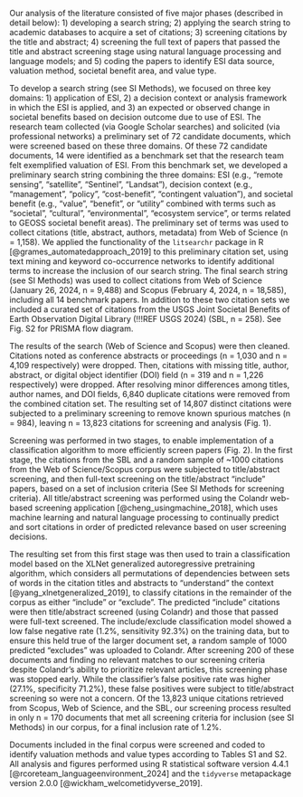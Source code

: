 Our analysis of the literature consisted of five major phases (described in detail below): 1) developing a search string; 2) applying the search string to academic databases to acquire a set of citations; 3) screening citations by the title and abstract; 4) screening the full text of papers that passed the title and abstract screening stage using natural language processing and language models; and 5) coding the papers to identify ESI data source, valuation method, societal benefit area, and value type.

To develop a search string (see SI Methods), we focused on three key domains: 1) application of ESI, 2) a decision context or analysis framework in which the ESI is applied, and 3) an expected or observed change in societal benefits based on decision outcome due to use of ESI. The research team collected (via Google Scholar searches) and solicited (via professional networks) a preliminary set of 72 candidate documents, which were screened based on these three domains. Of these 72 candidate documents, 14 were identified as a benchmark set that the research team felt exemplified valuation of ESI. From this benchmark set, we developed a preliminary search string combining the three domains: ESI (e.g., "remote sensing", "satellite", "Sentinel", "Landsat"), decision context (e.g., "management", "policy", "cost-benefit", "contingent valuation"), and societal benefit (e.g., "value", "benefit", or "utility" combined with terms such as "societal", "cultural", "environmental", "ecosystem service", or terms related to GEOSS societal benefit areas). The preliminary set of terms was used to collect citations (title, abstract, authors, metadata) from Web of Science (n = 1,158). We applied the functionality of the `litsearchr` package in R [@grames_automatedapproach_2019] to this preliminary citation set, using text mining and keyword co-occurrence networks to identify additional terms to increase the inclusion of our search string. The final search string (see SI Methods) was used to collect citations from Web of Science (January 26, 2024, n = 9,488) and Scopus (February 4, 2024, n = 18,585), including all 14 benchmark papers. In addition to these two citation sets we included a curated set of citations from the USGS Joint Societal Benefits of Earth Observation Digital Library (!!!REF USGS 2024) (SBL, n = 258). See Fig. S2 for PRISMA flow diagram.

The results of the search (Web of Science and Scopus) were then cleaned. Citations noted as conference abstracts or proceedings (n = 1,030 and n = 4,109 respectively) were dropped. Then, citations with missing title, author, abstract, or digital object identifier (DOI) field (n = 319 and n = 1,226 respectively) were dropped. After resolving minor differences among titles, author names, and DOI fields, 6,840 duplicate citations were removed from the combined citation set. The resulting set of 14,807 distinct citations were subjected to a preliminary screening to remove known spurious matches (n = 984), leaving n = 13,823 citations for screening and analysis (Fig. 1).

Screening was performed in two stages, to enable implementation of a classification algorithm to more efficiently screen papers (Fig. 2). In the first stage, the citations from the SBL and a random sample of ~1000 citations from the Web of Science/Scopus corpus were subjected to title/abstract screening, and then full-text screening on the title/abstract "include" papers, based on a set of inclusion criteria (See SI Methods for screening criteria). All title/abstract screening was performed using the Colandr web-based screening application [@cheng_usingmachine_2018], which uses machine learning and natural language processing to continually predict and sort citations in order of predicted relevance based on user screening decisions.

The resulting set from this first stage was then used to train a classification model based on the XLNet generalized autoregressive pretraining algorithm, which considers all permutations of dependencies between sets of words in the citation titles and abstracts to "understand" the context [@yang_xlnetgeneralized_2019], to classify citations in the remainder of the corpus as either "include" or "exclude". The predicted "include" citations were then title/abstract screened (using Colandr) and those that passed were full-text screened. The include/exclude classification model showed a low false negative rate (1.2%, sensitivity 92.3%) on the training data, but to ensure this held true of the larger document set, a random sample of 1000 predicted "excludes" was uploaded to Colandr. After screening 200 of these documents and finding no relevant matches to our screening criteria despite Colandr’s ability to prioritize relevant articles, this screening phase was stopped early. While the classifier’s false positive rate was higher (27.1%, specificity 71.2%), these false positives were subject to title/abstract screening so were not a concern. Of the 13,823 unique citations retrieved from Scopus, Web of Science, and the SBL, our screening process resulted in only n = 170 documents that met all screening criteria for inclusion (see SI Methods) in our corpus, for a final inclusion rate of 1.2%.

Documents included in the final corpus were screened and coded to identify valuation methods and value types according to Tables S1 and S2.  All analysis and figures performed using R statistical software version 4.4.1 [@rcoreteam_languageenvironment_2024] and the `tidyverse` metapackage version 2.0.0 [@wickham_welcometidyverse_2019].
